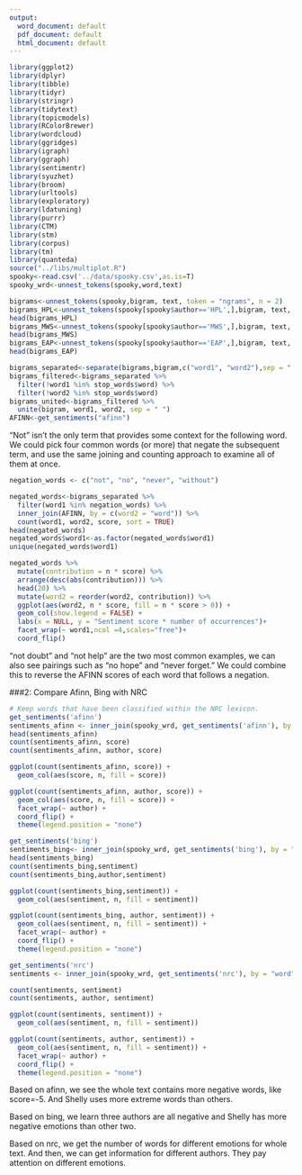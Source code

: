 ```yaml
---
output:
  word_document: default
  pdf_document: default
  html_document: default
---
```

```r
library(ggplot2)
library(dplyr)
library(tibble)
library(tidyr)
library(stringr)
library(tidytext)
library(topicmodels)
library(RColorBrewer)
library(wordcloud)
library(ggridges)
library(igraph)
library(ggraph)
library(sentimentr)
library(syuzhet)
library(broom)
library(urltools)
library(exploratory)
library(ldatuning)
library(purrr)
library(CTM)
library(stm)
library(corpus)
library(tm)
library(quanteda)
source("../libs/multiplot.R")
spooky<-read.csv('../data/spooky.csv',as.is=T)
spooky_wrd<-unnest_tokens(spooky,word,text)

bigrams<-unnest_tokens(spooky,bigram, text, token = "ngrams", n = 2)
bigrams_HPL<-unnest_tokens(spooky[spooky$author=='HPL',],bigram, text, token = "ngrams", n = 2)
head(bigrams_HPL)
bigrams_MWS<-unnest_tokens(spooky[spooky$author=='MWS',],bigram, text, token = "ngrams", n = 2)
head(bigrams_MWS)
bigrams_EAP<-unnest_tokens(spooky[spooky$author=='EAP',],bigram, text, token = "ngrams", n = 2)
head(bigrams_EAP)

bigrams_separated<-separate(bigrams,bigram,c("word1", "word2"),sep = " ")
bigrams_filtered<-bigrams_separated %>%
  filter(!word1 %in% stop_words$word) %>%
  filter(!word2 %in% stop_words$word)
bigrams_united<-bigrams_filtered %>%
  unite(bigram, word1, word2, sep = " ")
AFINN<-get_sentiments("afinn")
```

"Not” isn’t the only term that provides some context for the following word. We could pick four common words (or more) that negate the subsequent term, and use the same joining and counting approach to examine all of them at once.
```r
negation_words <- c("not", "no", "never", "without")

negated_words<-bigrams_separated %>%
  filter(word1 %in% negation_words) %>%
  inner_join(AFINN, by = c(word2 = "word")) %>%
  count(word1, word2, score, sort = TRUE) 
head(negated_words)
negated_words$word1<-as.factor(negated_words$word1)
unique(negated_words$word1)

negated_words %>%
  mutate(contribution = n * score) %>%
  arrange(desc(abs(contribution))) %>%
  head(20) %>%
  mutate(word2 = reorder(word2, contribution)) %>%
  ggplot(aes(word2, n * score, fill = n * score > 0)) +
  geom_col(show.legend = FALSE) +
  labs(x = NULL, y = "Sentiment score * number of occurrences")+
  facet_wrap(~ word1,ncol =4,scales="free")+
  coord_flip()
```
“not doubt” and “not help” are  the two most common examples, we can also see pairings such as “no hope” and “never forget.” We could combine this to reverse the AFINN scores of each word that follows a negation.

###2: Compare Afinn, Bing with NRC
```r
# Keep words that have been classified within the NRC lexicon.
get_sentiments('afinn')
sentiments_afinn <- inner_join(spooky_wrd, get_sentiments('afinn'), by = "word")
head(sentiments_afinn)
count(sentiments_afinn, score)
count(sentiments_afinn, author, score)

ggplot(count(sentiments_afinn, score)) + 
  geom_col(aes(score, n, fill = score))

ggplot(count(sentiments_afinn, author, score)) + 
  geom_col(aes(score, n, fill = score)) + 
  facet_wrap(~ author) +
  coord_flip() +
  theme(legend.position = "none")

get_sentiments('bing')
sentiments_bing<- inner_join(spooky_wrd, get_sentiments('bing'), by = "word")
head(sentiments_bing)
count(sentiments_bing,sentiment)
count(sentiments_bing,author,sentiment)

ggplot(count(sentiments_bing,sentiment)) + 
  geom_col(aes(sentiment, n, fill = sentiment))

ggplot(count(sentiments_bing, author, sentiment)) + 
  geom_col(aes(sentiment, n, fill = sentiment)) + 
  facet_wrap(~ author) +
  coord_flip() +
  theme(legend.position = "none")

get_sentiments('nrc')
sentiments <- inner_join(spooky_wrd, get_sentiments('nrc'), by = "word")

count(sentiments, sentiment)
count(sentiments, author, sentiment)

ggplot(count(sentiments, sentiment)) + 
  geom_col(aes(sentiment, n, fill = sentiment))

ggplot(count(sentiments, author, sentiment)) + 
  geom_col(aes(sentiment, n, fill = sentiment)) + 
  facet_wrap(~ author) +
  coord_flip() +
  theme(legend.position = "none")
```
Based on afinn, we see the whole text contains more negative words, like score=-5. And Shelly uses more extreme words than others.

Based on bing, we learn three authors are all negative and Shelly has more negative emotions than other two. 

Based on nrc, we get the number of words for different emotions for whole text. And then, we can get information for different authors. They pay attention on different emotions.
